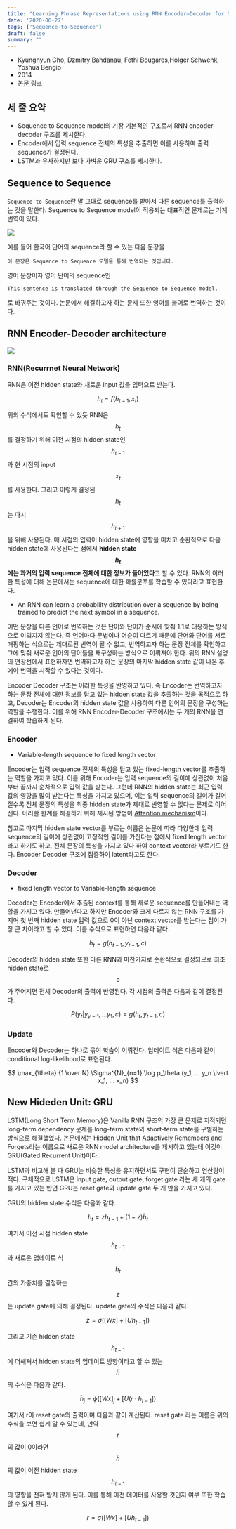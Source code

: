 ```yaml
---
title: "Learning Phrase Representations using RNN Encoder–Decoder for Statistical Machine Translation"
date: '2020-06-27'
tags: ['Sequence-to-Sequence']
draft: false
summary: ""
---
```


- Kyunghyun Cho, Dzmitry Bahdanau, Fethi Bougares,Holger Schwenk, Yoshua Bengio
- 2014
- [논문 링크](<https://arxiv.org/abs/1406.1078>)

## 세 줄 요약

- Sequence to Sequence model의 기장 기본적인 구조로서 RNN encoder-decoder 구조를 제시한다.
- Encoder에서 입력 sequence 전체의 특성을 추출하면 이를 사용하여 출력 sequence가 결정된다.
- LSTM과 유사하지만 보다 가벼운 GRU 구조를 제시한다.

## Sequence to Sequence

`Sequence to Sequence`란 말 그대로 sequence를 받아서 다른 sequence를 출력하는 것을 말한다. Sequence to Sequence model이 적용되는 대표적인 문제로는 기계번역이 있다.

<img src="/static/images/paper-review/papago.png" className="w-[35em] block mx-auto my-4" />

예를 들어 한국어 단어의 sequence라 할 수 있는 다음 문장을

```
이 문장은 Sequence to Sequence 모델을 통해 번역되는 것입니다.
```

영어 문장이자 영어 단어의 sequence인

```
This sentence is translated through the Sequence to Sequence model.
```

로 바꿔주는 것이다. 논문에서 해결하고자 하는 문제 또한 영어를 불어로 번역하는 것이다.

## RNN Encoder-Decoder architecture

<img src="/static/images/paper-review/rnn_encoder_decoder.png" className="w-[35em] block mx-auto my-4" />

### RNN(Recurrnet Neural Network)

RNN은 이전 hidden state와 새로운 input 값을 입력으로 받는다.

$$
h_t = f(h_{t-1}, x_t)
$$

위의 수식에서도 확인할 수 있듯 RNN은 $$h_t$$를 결정하기 위해 이전 시점의 hidden state인 $$h_{t-1}$$과 현 시점의 input $$x_t$$를 사용한다. 그리고 이렇게 결정된 $$h_t$$는 다시 $$h_{t+1}$$을 위해 사용된다. 매 시점의 입력이 hidden state에 영향을 미치고 순환적으로 다음 hidden state에 사용된다는 점에서 **hidden state $$h_t$$에는 과거의 입력 sequence 전체에 대한 정보가 들어있다**고 할 수 있다. RNN의 이러한 특성에 대해 논문에서는 sequence에 대한 확률분포를 학습할 수 있다라고 표현한다.

- An RNN can learn a probability distribution over a sequence by being trained to predict the next symbol in a sequence.

어떤 문장을 다른 언어로 번역하는 것은 단어와 단어가 순서에 맞춰 1:1로 대응하는 방식으로 이뤄지지 않는다. 즉 언어마다 문법이나 어순이 다르기 때문에 단어와 단어를 서로 매핑하는 식으로는 제대로된 번역이 될 수 없고, 번역하고자 하는 문장 전체를 확인하고 그에 맞춰 새로운 언어의 단어들을 재구성하는 방식으로 이뤄져야 한다. 위의 RNN 설명의 연장선에서 표현하자면 번역하고자 하는 문장의 마지막 hidden state 값이 나온 후에야 번역을 시작할 수 있다는 것이다.

Encoder Decoder 구조는 이러한 특성을 반영하고 있다. 즉 Encoder는 번역하고자 하는 문장 전체에 대한 정보를 담고 있는 hidden state 값을 추출하는 것을 목적으로 하고, Decoder는 Encoder의 hidden state 값을 사용하여 다른 언어의 문장을 구성하는 역할을 수행한다. 이를 위해 RNN Encoder-Decoder 구조에서는 두 개의 RNN을 연결하여 학습하게 된다.

### Encoder

- Variable-length sequence to fixed length vector

Encoder는 입력 sequence 전체의 특성을 담고 있는 fixed-length vector를 추출하는 역할을 가지고 있다. 이를 위해 Encoder는 입력 sequence의 길이에 상관없이 처음부터 끝까지 순차적으로 입력 값을 받는다. 그런데 RNN의 hidden state는 최근 입력 값의 영향을 많이 받는다는 특성을 가지고 있으며, 이는 입력 sequence의 길이가 길어질수록 전체 문장의 특성을 최종 hidden state가 제대로 반영할 수 없다는 문제로 이어진다. 이러한 한계를 해결하기 위해 제시된 방법이 [Attention mechanism](<https://enfow.github.io/paper-review/sequence-to-sequence/2020/06/28/neural_machine_translation_by_jointly_learning_to_align_and_translate/>)이다.

참고로 마지막 hidden state vector를 부르는 이름은 논문에 따라 다양한데 입력 sequence의 길이에 상관없이 고정적인 길이를 가진다는 점에서 fixed length vector라고 하기도 하고, 전체 문장의 특성을 가지고 있다 하여 context vector라 부르기도 한다. Encoder Decoder 구조에 집중하여 latent라고도 한다.

### Decoder

- fixed length vector to Variable-length sequence

Decoder는 Encoder에서 추출된 context를 통해 새로운 sequence를 만들어내는 역할을 가지고 있다. 만들어낸다고 하지만 Encoder와 크게 다르지 않는 RNN 구조를 가지며 첫 번째 hidden state 입력 값으로 0이 아닌 context vector를 받는다는 점이 가장 큰 차이라고 할 수 있다. 이를 수식으로 표현하면 다음과 같다.

$$
h_t = g(h_{t-1}, y_{t-1}, c)
$$

Decoder의 hidden state 또한 다른 RNN과 마찬가지로 순환적으로 결정되므로 최초 hidden state로 $$c$$가 주어지면 전체 Decoder의 출력에 반영된다. 각 시점의 출력은 다음과 같이 결정된다.

$$
P(y_t \lvert y_{y-1}, ... y_1, c) = g(h_t, y_{t-1}, c)
$$

### Update

Encoder와 Decoder는 하나로 묶여 학습이 이뤄진다. 업데이트 식은 다음과 같이 conditional log-likelihood로 표현된다.

$$
\max_{\theta} {1 \over N} \Sigma^{N}_{n=1} \log p_\theta (y_1, ... y_n \lvert x_1, ... x_n)
$$

## New Hideden Unit: GRU

LSTM(Long Short Term Memory)은 Vanilla RNN 구조의 가장 큰 문제로 지적되던 long-term dependency 문제를 long-term state와 short-term state를 구별하는 방식으로 해결했었다. 논문에서는 Hidden Unit that Adaptively Remembers and Forgets라는 이름으로 새로운 RNN model architecture를 제시하고 있는데 이것이 GRU(Gated Recurrent Unit)이다.

LSTM과 비교해 볼 때 GRU는 비슷한 특성을 유지하면서도 구현이 단순하고 연산량이 적다. 구체적으로 LSTM은 input gate, output gate, forget gate 라는 세 개의 gate를 가지고 있는 반면 GRU는 reset gate와 update gate 두 개 만을 가지고 있다.

GRU의 hidden state 수식은 다음과 같다.

$$
h_t = z h_{t-1} + (1 - z) \tilde h_t
$$

여기서 이전 시점 hidden state $$h_{t-1}$$과 새로운 업데이트 식 $$\tilde h_t$$ 간의 가중치를 결정하는 $$z$$는 update gate에 의해 결정된다. update gate의 수식은 다음과 같다.

$$
z = \sigma([Wx] + [Uh_{t-1}])
$$

그리고 기존 hidden state $$h_{t-1}$$에 더해져서 hidden state의 업데이트 방향이라고 할 수 있는 $$\tilde h$$의 수식은 다음과 같다.

$$
\tilde h_j = \phi([Wx]_j + [U(r \cdot h_{t-1}])
$$

여기서 r이 reset gate의 출력이며 다음과 같이 계산된다. reset gate 라는 이름은 위의 수식을 보면 쉽게 알 수 있는데, 만약 $$r$$의 값이 0이라면 $$\tilde h$$의 값이 이전 hidden state $$h_{t-1}$$의 영향을 전혀 받지 않게 된다. 이를 통해 이전 데이터를 사용할 것인지 여부 또한 학습할 수 있게 된다.

$$
r = \sigma([Wx] + [Uh_{t-1}])
$$
